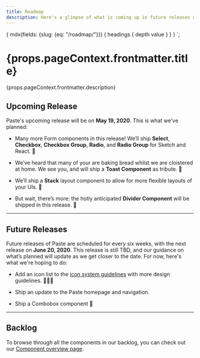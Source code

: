 ```yaml
---
title: Roadmap
description: Here's a glimpse of what is coming up in future releases of Paste. Unless explicitly mentioned, all roadmap dates are tentative and subject to change.
---
```


  {
    mdx(fields: {slug: {eq: "/roadmap/"}}) {
      headings {
        depth
        value
      }
    }
  }
`;

<contentwrapper>

<TableOfContents headings={props.data.mdx.headings} />

<content>

<h1>{props.pageContext.frontmatter.title}</h1>

<p>{props.pageContext.frontmatter.description}</p>

<Box>

  ## Upcoming Release

  Paste's upcoming release will be on **May 19, 2020**. This is what we've planned:

  - Many more Form components in this release! We’ll ship **Select**, **Checkbox**, **Checkbox Group**, **Radio**, and **Radio Group** for Sketch and React. 📝

  - We’ve heard that many of your are baking bread whilst we are cloistered at home. We see you, and will ship a **Toast Component** as tribute. 🍞

  - We’ll ship a **Stack** layout component to allow for more flexible layouts of your UIs. 📐

  - But wait, there’s more: the hotly anticipated **Divider Component** will be shipped in this release. 📏

  ---

  ## Future Releases

  Future releases of Paste are scheduled for every six weeks, with the next release on **June 20, 2020**. This release is still TBD, and our guidance on what’s planned will update as we get closer to the date. For now, here's what we're hoping to do:

  - Add an icon list to the [icon system guidelines](/icon-system) with more design guidelines. 👩🏽‍🎤

  - Ship an update to the Paste homepage and navigation.

  - Ship a Combobox component 🔽

  ---

  ## Backlog

  To browse through all the components in our backlog, you can check out our [Component overview page](/components).

</Box>

</content>

</contentwrapper>
